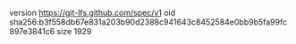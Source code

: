version https://git-lfs.github.com/spec/v1
oid sha256:b3f558db67e831a203b90d2388c941643c8452584e0bb9b5fa99fc897e3841c6
size 1929

